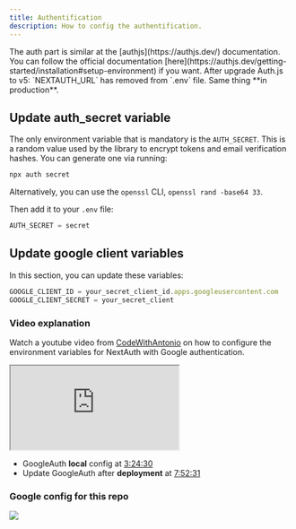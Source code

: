 ```yaml
---
title: Authentification
description: How to config the authentification.
---
```


<Callout type="note" twClass="mt-0">
    The auth part is similar at the [authjs](https://authjs.dev/) documentation.
    You can follow the official documentation
    [here](https://authjs.dev/getting-started/installation#setup-environment) if
    you want.
</Callout>

<Callout type="danger" twClass="mt-3">
    After upgrade Auth.js to v5: `NEXTAUTH_URL` has removed from `.env` file. Same
    thing **in production**.
</Callout>

## Update auth_secret variable

The only environment variable that is mandatory is the `AUTH_SECRET`. This is a random value used by the library to encrypt tokens and email verification hashes. You can generate one via running:

```bash
npx auth secret
```

Alternatively, you can use the `openssl` CLI, `openssl rand -base64 33`.

Then add it to your `.env` file:

```js title=".env.local"
AUTH_SECRET = secret
```

## Update google client variables

In this section, you can update these variables:

```js title=".env.local"
GOOGLE_CLIENT_ID = your_secret_client_id.apps.googleusercontent.com
GOOGLE_CLIENT_SECRET = your_secret_client
```

### Video explanation

Watch a youtube video from [CodeWithAntonio](https://www.youtube.com/@codewithantonio) on how to configure the environment variables for NextAuth with Google authentication.

<iframe
    className="mt-6 aspect-video w-full"
    src="https://www.youtube.com/embed/1MTyCvS05V4"
    title="Next Auth V5 - Advanced Guide (2024)"
    allow="accelerometer; autoplay; clipboard-write; encrypted-media; gyroscope; picture-in-picture; web-share; fullscreen"
    referrerPolicy="strict-origin-when-cross-origin"
    allowFullScreen
></iframe>

- GoogleAuth **local** config at [3:24:30](https://www.youtube.com/watch?v=1MTyCvS05V4&t=12270s)
- Update GoogleAuth after **deployment** at [7:52:31](https://www.youtube.com/watch?v=1MTyCvS05V4&t=12270s)

### Google config for this repo

<img
    className="mt-4 overflow-hidden rounded-lg border"
    src="/images/docs/gg-auth-config.jpg"
/>
